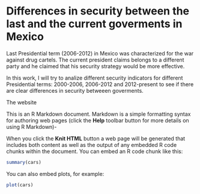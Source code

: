 Differences in security between the last and the current goverments in Mexico 
========================================================

Last Presidential term (2006-2012) in Mexico was characterized for the war against drug cartels. The current president claims belongs to a different party and he claimed that his security strategy would be more effective. 

In this work, I will try to analize different security indicators for different Presidential terms: 2000-2006, 2006-2012 and 2012-present to see if there are clear differences in security betweeen goverments. 

The website 

This is an R Markdown document. Markdown is a simple formatting syntax for authoring web pages (click the **Help** toolbar button for more details on using R Markdown)-

When you click the **Knit HTML** button a web page will be generated that includes both content as well as the output of any embedded R code chunks within the document. You can embed an R code chunk like this:

```r
summary(cars)
```

You can also embed plots, for example:

```r
plot(cars)
```

